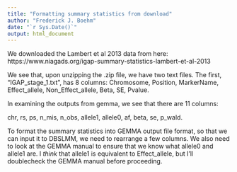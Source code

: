 ```yaml
---
title: "Formatting summary statistics from download"
author: "Frederick J. Boehm"
date: "`r Sys.Date()`"
output: html_document
---
```


We downloaded the Lambert et al 2013 data from here: https://www.niagads.org/igap-summary-statistics-lambert-et-al-2013

We see that, upon unzipping the .zip file, we have two text files. The first, "IGAP_stage_1.txt", has 8 columns: Chromosome, Position, MarkerName, Effect_allele, Non_Effect_allele, Beta, SE, Pvalue.

In examining the outputs from gemma, we see that there are 11 columns: 

chr, rs, ps, n_mis, n_obs, allele1, allele0, af, beta, se, p_wald.

To format the summary statistics into GEMMA output file format, so that we can input it to DBSLMM, we need to rearrange a few columns. We also need to look at the GEMMA manual to ensure that we know what allele0 and allele1 are. I *think* that allele1 is equivalent to Effect_allele, but I'll doublecheck the GEMMA manual before proceeding.









